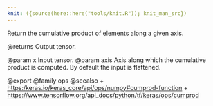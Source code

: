 ```yaml
---
knit: ({source(here::here("tools/knit.R")); knit_man_src})
---
```

Return the cumulative product of elements along a given axis.

@returns
    Output tensor.

@param x Input tensor.
@param axis Axis along which the cumulative product is computed.
    By default the input is flattened.

@export
@family ops
@seealso
+ <https:/keras.io/keras_core/api/ops/numpy#cumprod-function>
+ <https://www.tensorflow.org/api_docs/python/tf/keras/ops/cumprod>
